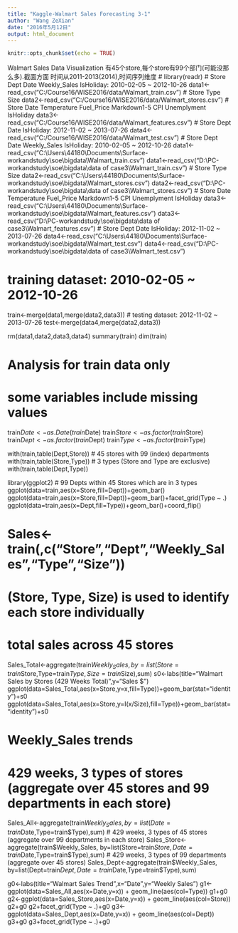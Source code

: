 ```yaml
---
title: "Kaggle-Walmart Sales Forecasting 3-1"
author: "Wang ZeXian"
date: "2016年5月12日"
output: html_document
---
```


```r
knitr::opts_chunk$set(echo = TRUE)
```
Walmart Sales
Data Visualization
有45个store,每个store有99个部门(可能没那么多).截面方面
时间从2011-2013(2014),时间序列维度
#
library(readr)
# Store Dept Date Weekly_Sales IsHoliday: 2010-02-05 ~ 2012-10-26
data1<-read_csv("C:/Course16/WISE2016/data/Walmart_train.csv")
# Store Type Size
data2<-read_csv("C:/Course16/WISE2016/data/Walmart_stores.csv")
# Store Date Temperature Fuel_Price Markdown1-5 CPI Unemplyment IsHoliday
data3<-read_csv("C:/Course16/WISE2016/data/Walmart_features.csv")
# Store Dept Date IsHoliday: 2012-11-02 ~ 2013-07-26
data4<-read_csv("C:/Course16/WISE2016/data/Walmart_test.csv")
# Store Dept Date Weekly_Sales IsHoliday: 2010-02-05 ~ 2012-10-26
data1<-read_csv("C:\\Users\\44180\\Documents\\Surface-workandstudy\\soe\\bigdata\\Walmart_train.csv")
data1<-read_csv("D:\\PC-workandstudy\\soe\\bigdata\\data of case3\\Walmart_train.csv")
# Store Type Size
data2<-read_csv("C:\\Users\\44180\\Documents\\Surface-workandstudy\\soe\\bigdata\\Walmart_stores.csv")
data2<-read_csv("D:\\PC-workandstudy\\soe\\bigdata\\data of case3\\Walmart_stores.csv")
# Store Date Temperature Fuel_Price Markdown1-5 CPI Unemplyment IsHoliday
data3<-read_csv("C:\\Users\\44180\\Documents\\Surface-workandstudy\\soe\\bigdata\\Walmart_features.csv")
data3<-read_csv("D:\\PC-workandstudy\\soe\\bigdata\\data of case3\\Walmart_features.csv")
# Store Dept Date IsHoliday: 2012-11-02 ~ 2013-07-26
data4<-read_csv("C:\\Users\\44180\\Documents\\Surface-workandstudy\\soe\\bigdata\\Walmart_test.csv")
data4<-read_csv("D:\\PC-workandstudy\\soe\\bigdata\\data of case3\\Walmart_test.csv")

# training dataset: 2010-02-05 ~ 2012-10-26
train<-merge(data1,merge(data2,data3))
# testing dataset: 2012-11-02 ~ 2013-07-26
test<-merge(data4,merge(data2,data3))

rm(data1,data2,data3,data4)
summary(train)
dim(train)

# Analysis for train data only
# some variables include missing values
train$Date<-as.Date(train$Date)
train$Store<-as.factor(train$Store)
train$Dept<-as.factor(train$Dept)
train$Type<-as.factor(train$Type)

with(train,table(Dept,Store))  # 45 stores with 99 (index) departments
with(train,table(Store,Type))  # 3 types (Store and Type are exclusive)
with(train,table(Dept,Type))

library(ggplot2)
# 99 Depts within 45 Stores which are in 3 types
ggplot(data=train,aes(x=Store,fill=Dept))+geom_bar()
ggplot(data=train,aes(x=Store,fill=Dept))+geom_bar()+facet_grid(Type ~ .)
ggplot(data=train,aes(x=Dept,fill=Type))+geom_bar()+coord_flip()

# Sales<-train(,c("Store","Dept","Weekly_Sales","Type","Size"))
# (Store, Type, Size) is used to identify each store individually
# total sales across 45 stores
Sales_Total<-aggregate(train$Weekly_Sales,
                       by=list(Store=train$Store,Type=train$Type,Size=train$Size),sum)
s0<-labs(title="Walmart Sales by Stores (429 Weeks Total)",y="Sales $")
ggplot(data=Sales_Total,aes(x=Store,y=x,fill=Type))+geom_bar(stat="identity")+s0
ggplot(data=Sales_Total,aes(x=Store,y=I(x/Size),fill=Type))+geom_bar(stat="identity")+s0

# Weekly_Sales trends
# 429 weeks, 3 types of stores (aggregate over 45 stores and 99 departments in each store)
Sales_All<-aggregate(train$Weekly_Sales,
                     by=list(Date=train$Date,Type=train$Type),sum)
# 429 weeks, 3 types of 45 stores (aggregate over 99 departments in each store)
Sales_Store<-aggregate(train$Weekly_Sales,
                       by=list(Store=train$Store,Date=train$Date,Type=train$Type),sum)
# 429 weeks, 3 types of 99 departments (aggregate over 45 stores)
Sales_Dept<-aggregate(train$Weekly_Sales,
                      by=list(Dept=train$Dept,Date=train$Date,Type=train$Type),sum)                       

g0<-labs(title="Walmart Sales Trend",x="Date",y="Weekly Sales")
g1<-ggplot(data=Sales_All,aes(x=Date,y=x)) + geom_line(aes(col=Type)) 
g1+g0
g2<-ggplot(data=Sales_Store,aes(x=Date,y=x)) + geom_line(aes(col=Store))
g2+g0
g2+facet_grid(Type ~ .)+g0
g3<-ggplot(data=Sales_Dept,aes(x=Date,y=x)) + geom_line(aes(col=Dept)) 
g3+g0
g3+facet_grid(Type ~ .)+g0
